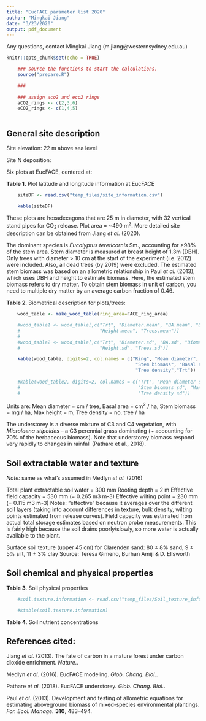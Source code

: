 ```yaml
---
title: "EucFACE parameter list 2020"
author: "Mingkai Jiang"
date: "3/23/2020"
output: pdf_document
---
```


Any questions, contact Mingkai Jiang (m.jiang@westernsydney.edu.au)


```r
knitr::opts_chunk$set(echo = TRUE)

    ### source the functions to start the calculations.
    source("prepare.R")

    ###
    
    ### assign aco2 and eco2 rings
    aCO2_rings <- c(2,3,6)
    eCO2_rings <- c(1,4,5)
    
```

## General site description
Site elevation: 22 m above sea level

Site N deposition: 

Six plots at EucFACE, centered at: 

**Table 1.** Plot latitude and longitude information at EucFACE

``` r
    siteDF <- read.csv("temp_files/site_information.csv")

    kable(siteDF)    

```

These plots are hexadecagons that are 25 m in diameter, with 32 vertical stand pipes for CO~2~ release. Plot area = ~490 m^2^. More detailed site description can be obtained from Jiang _et al._ (2020). 


The dominant species is _Eucalyptus tereticornis_ Sm., accounting for >98% of the stem area. Stem diameter is measured at breast height of 1.3m (DBH). Only trees with diameter > 10 cm at the start of the experiment (i.e. 2012) were included. Also, all dead trees (by 2019) were excluded. The estimated stem biomass was based on an allometric relationship in Paul _et al._ (2013), which uses DBH and height to estimate biomass. Here, the estimated stem biomass refers to dry matter. To obtain stem biomass in unit of carbon, you need to multiple dry matter by an average carbon fraction of 0.46. 


**Table 2**. Biometrical description for plots/trees:
``` r
    wood_table <- make_wood_table(ring_area=FACE_ring_area)

    #wood_table1 <- wood_table[,c("Trt", "Diameter.mean", "BA.mean", "Biomass.mean",
    #                             "Height.mean", "Trees.mean")]
    #
    #wood_table2 <- wood_table[,c("Trt", "Diameter.sd", "BA.sd", "Biomass.sd",
    #                             "Height.sd", "Trees.sd")]

    kable(wood_table, digits=2, col.names = c("Ring", "Mean diameter", 
                                               "Stem biomass", "Basal area", "Max height", 
                                               "Tree density","Trt"))  
    
    #kable(wood_table2, digits=2, col.names = c("Trt", "Mean diameter sd", "Basal area sd",
    #                                           "Stem biomass sd", "Max height sd", 
    #                                           "Tree density sd")) 

```

Units are: Mean diameter = cm / tree, Basal area = cm^2^ / ha,
Stem biomass = mg / ha, Max height = m, Tree density = no. tree / ha


The understorey is a diverse mixture of C3 and C4 vegetation, with _Microlaena stipoides_ – a C3 perennial grass dominating (~ accounting for 70% of the herbaceous biomass). Note that understorey biomass respond very rapidly to changes in rainfall (Pathare et al., 2018).


## Soil extractable water and texture 

_Note:_ same as what's assumed in Medlyn _et al._ (2016)

Total plant extractable soil water = 300 mm
Rooting depth = 2 m 
Effective field capacity = 530 mm (= 0.265 m3 m-3)
Effective wilting point = 230 mm (= 0.115 m3 m-3)
Notes: “effective” because it averages over the different soil layers (taking into account differences in texture, bulk density, wilting points estimated from release curves). 
Field capacity was estimated from actual total storage estimates based on neutron probe measurements. This is fairly high because the soil drains poorly/slowly, so more water is actually available to the plant.

Surface soil texture (upper 45 cm) for Clarenden sand: 80 ± 8% sand, 9 ± 5% silt, 11 ± 3% clay
Source: Teresa Gimeno, Burhan Amiji & D. Ellsworth


## Soil chemical and physical properties

**Table 3**. Soil physical properties
``` r
    #soil.texture.information <- read.csv("temp_files/Soil_texture_information.csv")

    #ktable(soil.texture.information)    

```

**Table 4**. Soil nutrient concentrations

## 






## References cited:

Jiang _et al._ (2013). The fate of carbon in a mature forest under carbon dioxide enrichment. _Nature._.

Medlyn _et al._ (2016). EucFACE modeling. _Glob. Chang. Biol._.

Pathare _et al._ (2018). EucFACE understorey. _Glob. Chang. Biol._.

Paul _et al._ (2013). Development and testing of allometric equations for estimating aboveground biomass of mixed-species environmental plantings. _For. Ecol. Manage._ **310**, 483-494.


